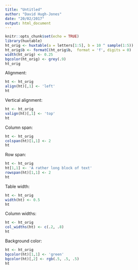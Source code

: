 ```yaml
---
title: "Untitled"
author: "David Hugh-Jones"
date: "20/02/2017"
output: html_document
---
```


```r
knitr::opts_chunk$set(echo = TRUE)
library(huxtable)
ht_orig <- huxtable(a = letters[1:5], b = 10 ^ sample(1:5))
ht_orig$b <- formatC(ht_orig$b,  format = 'f', digits = 0)
width(ht_orig) <- 0.25
bgcolor(ht_orig) <- grey(.9)
ht_orig
```

Alignment:

```r
ht <- ht_orig
align(ht)[,1] <- 'left'
ht
```

Vertical alignment:

```r
ht <- ht_orig
valign(ht)[,1] <- 'top'
ht
```

Column span:

```r

ht <- ht_orig
colspan(ht)[1,1] <- 2
ht        
```

Row span:

```r
ht <- ht_orig
ht[1,1] <- 'A rather long block of text'
rowspan(ht)[1,1] <- 2
ht        
```


Table width:

```r
ht <- ht_orig
width(ht) <- 0.5
ht
```

Column widths:

```r
ht <- ht_orig
col_widths(ht) <- c(.2, .8)
ht
```

Background color:

```r
ht <- ht_orig
bgcolor(ht)[1,1] <- 'green'
bgcolor(ht)[,2] <- rgb(.5, .5, .5)
ht
```
